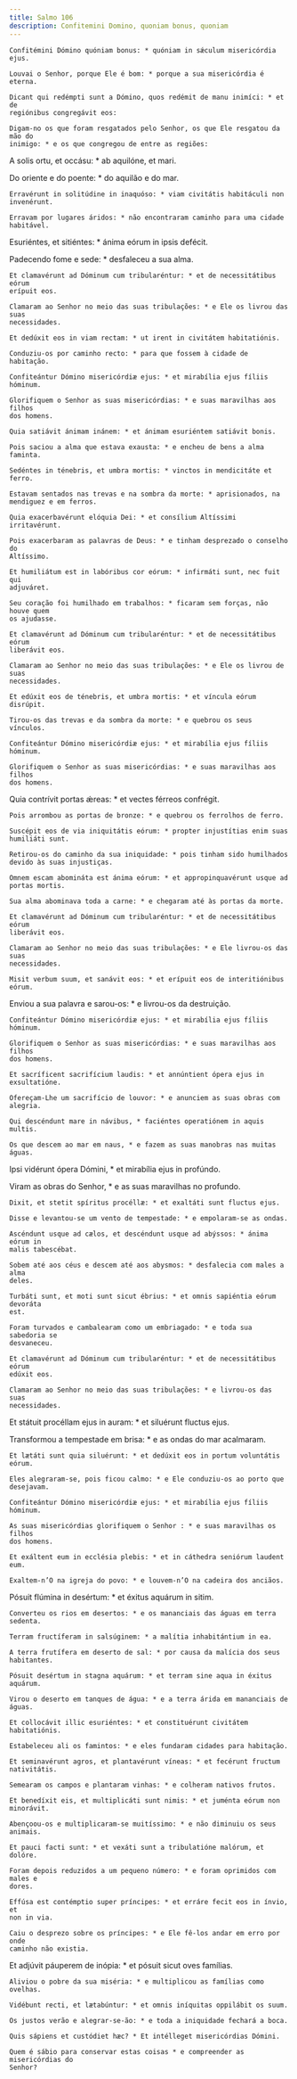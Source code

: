 ```yaml
---
title: Salmo 106
description: Confitemini Domino, quoniam bonus, quoniam
---
```


<div class="side-by-side not-content">

    Confitémini Dómino quóniam bonus: * quóniam in sǽculum misericórdia ejus.

    Louvai o Senhor, porque Ele é bom: * porque a sua misericórdia é eterna.

    Dicant qui redémpti sunt a Dómino, quos redémit de manu inimíci: * et de
    regiónibus congregávit eos:

    Digam-no os que foram resgatados pelo Senhor, os que Ele resgatou da mão do
    inimigo: * e os que congregou de entre as regiões:

A solis ortu, et occásu: * ab aquilóne, et mari.

Do oriente e do poente: * do aquilão e do mar.

    Erravérunt in solitúdine in inaquóso: * viam civitátis habitáculi non
    invenérunt.

    Erravam por lugares áridos: * não encontraram caminho para uma cidade
    habitável.

Esuriéntes, et sitiéntes: * ánima eórum in ipsis defécit.

Padecendo fome e sede: * desfaleceu a sua alma.

    Et clamavérunt ad Dóminum cum tribularéntur: * et de necessitátibus eórum
    erípuit eos.

    Clamaram ao Senhor no meio das suas tribulações: * e Ele os livrou das suas
    necessidades.

    Et dedúxit eos in viam rectam: * ut irent in civitátem habitatiónis.

    Conduziu-os por caminho recto: * para que fossem à cidade de habitação.

    Confiteántur Dómino misericórdiæ ejus: * et mirabília ejus fíliis hóminum.

    Glorifiquem o Senhor as suas misericórdias: * e suas maravilhas aos filhos
    dos homens.

    Quia satiávit ánimam inánem: * et ánimam esuriéntem satiávit bonis.

    Pois saciou a alma que estava exausta: * e encheu de bens a alma faminta.

    Sedéntes in ténebris, et umbra mortis: * vinctos in mendicitáte et ferro.

    Estavam sentados nas trevas e na sombra da morte: * aprisionados, na
    mendiguez e em ferros.

    Quia exacerbavérunt elóquia Dei: * et consílium Altíssimi irritavérunt.

    Pois exacerbaram as palavras de Deus: * e tinham desprezado o conselho do
    Altíssimo.

    Et humiliátum est in labóribus cor eórum: * infirmáti sunt, nec fuit qui
    adjuváret.

    Seu coração foi humilhado em trabalhos: * ficaram sem forças, não houve quem
    os ajudasse.

    Et clamavérunt ad Dóminum cum tribularéntur: * et de necessitátibus eórum
    liberávit eos.

    Clamaram ao Senhor no meio das suas tribulações: * e Ele os livrou de suas
    necessidades.

    Et edúxit eos de ténebris, et umbra mortis: * et víncula eórum disrúpit.

    Tirou-os das trevas e da sombra da morte: * e quebrou os seus vínculos.

    Confiteántur Dómino misericórdiæ ejus: * et mirabília ejus fíliis hóminum.

    Glorifiquem o Senhor as suas misericórdias: * e suas maravilhas aos filhos
    dos homens.

Quia contrívit portas ǽreas: * et vectes férreos confrégit.

    Pois arrombou as portas de bronze: * e quebrou os ferrolhos de ferro.

    Suscépit eos de via iniquitátis eórum: * propter injustítias enim suas
    humiliáti sunt.

    Retirou-os do caminho da sua iniquidade: * pois tinham sido humilhados
    devido às suas injustiças.

    Omnem escam abomináta est ánima eórum: * et appropinquavérunt usque ad
    portas mortis.

    Sua alma abominava toda a carne: * e chegaram até às portas da morte.

    Et clamavérunt ad Dóminum cum tribularéntur: * et de necessitátibus eórum
    liberávit eos.

    Clamaram ao Senhor no meio das suas tribulações: * e Ele livrou-os das suas
    necessidades.

    Misit verbum suum, et sanávit eos: * et erípuit eos de interitiónibus eórum.

Enviou a sua palavra e sarou-os: * e livrou-os da destruição.

    Confiteántur Dómino misericórdiæ ejus: * et mirabília ejus fíliis hóminum.

    Glorifiquem o Senhor as suas misericórdias: * e suas maravilhas aos filhos
    dos homens.

    Et sacríficent sacrifícium laudis: * et annúntient ópera ejus in
    exsultatióne.

    Ofereçam-Lhe um sacrifício de louvor: * e anunciem as suas obras com
    alegria.

    Qui descéndunt mare in návibus, * faciéntes operatiónem in aquis multis.

    Os que descem ao mar em naus, * e fazem as suas manobras nas muitas águas.

Ipsi vidérunt ópera Dómini, * et mirabília ejus in profúndo.

Viram as obras do Senhor, * e as suas maravilhas no profundo.

    Dixit, et stetit spíritus procéllæ: * et exaltáti sunt fluctus ejus.

    Disse e levantou-se um vento de tempestade: * e empolaram-se as ondas.

    Ascéndunt usque ad cælos, et descéndunt usque ad abýssos: * ánima eórum in
    malis tabescébat.

    Sobem até aos céus e descem até aos abysmos: * desfalecia com males a alma
    deles.

    Turbáti sunt, et moti sunt sicut ébrius: * et omnis sapiéntia eórum devoráta
    est.

    Foram turvados e cambalearam como um embriagado: * e toda sua sabedoria se
    desvaneceu.

    Et clamavérunt ad Dóminum cum tribularéntur: * et de necessitátibus eórum
    edúxit eos.

    Clamaram ao Senhor no meio das suas tribulações: * e livrou-os das suas
    necessidades.

Et státuit procéllam ejus in auram: * et siluérunt fluctus ejus.

Transformou a tempestade em brisa: * e as ondas do mar acalmaram.

    Et lætáti sunt quia siluérunt: * et dedúxit eos in portum voluntátis eórum.

    Eles alegraram-se, pois ficou calmo: * e Ele conduziu-os ao porto que
    desejavam.

    Confiteántur Dómino misericórdiæ ejus: * et mirabília ejus fíliis hóminum.

    As suas misericórdias glorifiquem o Senhor : * e suas maravilhas os filhos
    dos homens.

    Et exáltent eum in ecclésia plebis: * et in cáthedra seniórum laudent eum.

    Exaltem-n’O na igreja do povo: * e louvem-n’O na cadeira dos anciãos.

Pósuit flúmina in desértum: * et éxitus aquárum in sitim.

    Converteu os rios em desertos: * e os mananciais das águas em terra sedenta.

    Terram fructíferam in salsúginem: * a malítia inhabitántium in ea.

    A terra frutífera em deserto de sal: * por causa da malícia dos seus
    habitantes.

    Pósuit desértum in stagna aquárum: * et terram sine aqua in éxitus aquárum.

    Virou o deserto em tanques de água: * e a terra árida em mananciais de
    águas.

    Et collocávit illic esuriéntes: * et constituérunt civitátem habitatiónis.

    Estabeleceu ali os famintos: * e eles fundaram cidades para habitação.

    Et seminavérunt agros, et plantavérunt víneas: * et fecérunt fructum
    nativitátis.

    Semearam os campos e plantaram vinhas: * e colheram nativos frutos.

    Et benedíxit eis, et multiplicáti sunt nimis: * et juménta eórum non
    minorávit.

    Abençoou-os e multiplicaram-se muitíssimo: * e não diminuiu os seus animais.

    Et pauci facti sunt: * et vexáti sunt a tribulatióne malórum, et dolóre.

    Foram depois reduzidos a um pequeno número: * e foram oprimidos com males e
    dores.

    Effúsa est contémptio super príncipes: * et erráre fecit eos in ínvio, et
    non in via.

    Caiu o desprezo sobre os príncipes: * e Ele fê-los andar em erro por onde
    caminho não existia.

Et adjúvit páuperem de inópia: * et pósuit sicut oves famílias.

    Aliviou o pobre da sua miséria: * e multiplicou as famílias como ovelhas.

    Vidébunt recti, et lætabúntur: * et omnis iníquitas oppilábit os suum.

    Os justos verão e alegrar-se-ão: * e toda a iniquidade fechará a boca.

    Quis sápiens et custódiet hæc? * Et intélleget misericórdias Dómini.

    Quem é sábio para conservar estas coisas * e compreender as misericórdias do
    Senhor?

</div>
